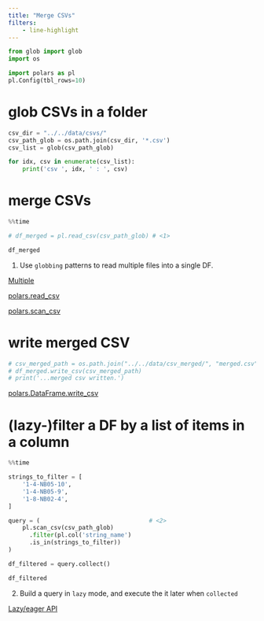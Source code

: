 ```yaml
---
title: "Merge CSVs"
filters:
    - line-highlight
---
```



```python
from glob import glob
import os

import polars as pl
pl.Config(tbl_rows=10)

```


# glob CSVs in a folder

```python
csv_dir = "../../data/csvs/"
csv_path_glob = os.path.join(csv_dir, '*.csv')
csv_list = glob(csv_path_glob)

for idx, csv in enumerate(csv_list):
    print('csv ', idx, ' : ', csv)

```


# merge CSVs

```python
%%time

# df_merged = pl.read_csv(csv_path_glob) # <1>

df_merged
```
1. Use `globbing` patterns to read multiple files into a single DF.


:::: {.column-margin}

::: {.callout-tip title="Dealing with multple files" collapse="true"}
[Multiple](https://docs.pola.rs/user-guide/io/multiple/)
:::

::: {.callout-tip title="polars.read_csv" collapse="true"}
[polars.read_csv](https://docs.pola.rs/py-polars/html/reference/api/polars.read_csv.html)
:::

::: {.callout-tip title="polars.scan_csv" collapse="true"}
[polars.scan_csv](https://docs.pola.rs/py-polars/html/reference/api/polars.scan_csv.html)
:::

::::


# write merged CSV

```python
# csv_merged_path = os.path.join("../../data/csv_merged/", "merged.csv")
# df_merged.write_csv(csv_merged_path)
# print('...merged csv written.')
```


:::: {.column-margin}
::: {.callout-tip title="polars.DataFrame.write_csv" collapse="true"}
[polars.DataFrame.write_csv](https://docs.pola.rs/py-polars/html/reference/api/polars.DataFrame.write_csv.html#polars.DataFrame.write_csv)
:::
::::


# (lazy-)filter a DF by a list of items in a column

```python
%%time

strings_to_filter = [
    '1-4-NB05-10',
    '1-4-NB05-9',
    '1-8-NB02-4',
]

query = (                               # <2>
    pl.scan_csv(csv_path_glob)
      .filter(pl.col('string_name')
      .is_in(strings_to_filter))
)

df_filtered = query.collect()

df_filtered
```
2. Build a query in `lazy` mode, and execute the it later when `collected`


:::: {.column-margin}
::: {.callout-tip title="lazy/eager API" collapse="true"}
[Lazy/eager API](https://docs.pola.rs/user-guide/concepts/lazy-vs-eager/)
:::
::::
